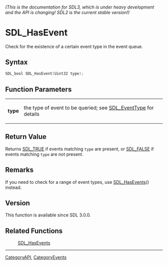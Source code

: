 ====== (This is the documentation for SDL3, which is under heavy development and the API is changing! SDL2 is the current stable version!) ======
= SDL_HasEvent =

Check for the existence of a certain event type in the event queue.

== Syntax ==

<syntaxhighlight lang='c'>
SDL_bool SDL_HasEvent(Uint32 type);
</syntaxhighlight>

== Function Parameters ==

{|
|'''type'''
|the type of event to be queried; see [[SDL_EventType]] for details
|}

== Return Value ==

Returns [[SDL_TRUE]] if events matching <code>type</code> are present, or
[[SDL_FALSE]] if events matching <code>type</code> are not present.

== Remarks ==

If you need to check for a range of event types, use [[SDL_HasEvents]]()
instead.

== Version ==

This function is available since SDL 3.0.0.

== Related Functions ==

:[[SDL_HasEvents]]

----
[[CategoryAPI]], [[CategoryEvents]]


